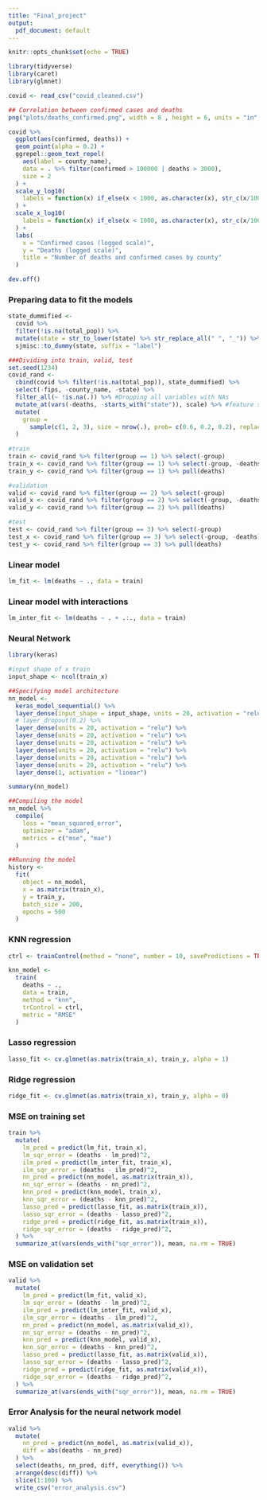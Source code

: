 ```yaml
---
title: "Final_project"
output:
  pdf_document: default
---
```


```r
knitr::opts_chunk$set(echo = TRUE)
```

```r
library(tidyverse)
library(caret)
library(glmnet)

covid <- read_csv("covid_cleaned.csv")
```


```r
## Correlation between confirmed cases and deaths
png("plots/deaths_confirmed.png", width = 8 , height = 6, units = "in", res = 300)

covid %>% 
  ggplot(aes(confirmed, deaths)) + 
  geom_point(alpha = 0.2) + 
  ggrepel::geom_text_repel(
    aes(label = county_name), 
    data = . %>% filter(confirmed > 100000 | deaths > 3000), 
    size = 2
  ) +
  scale_y_log10(
    labels = function(x) if_else(x < 1000, as.character(x), str_c(x/1000, "k"))
  ) + 
  scale_x_log10(
    labels = function(x) if_else(x < 1000, as.character(x), str_c(x/1000, "k"))
  ) + 
  labs(
    x = "Confirmed cases (logged scale)", 
    y = "Deaths (logged scale)", 
    title = "Number of deaths and confirmed cases by county"
  )

dev.off()
```

### Preparing data to fit the models 
```r
state_dummified <- 
  covid %>% 
  filter(!is.na(total_pop)) %>%
  mutate(state = str_to_lower(state) %>% str_replace_all(" ", "_")) %>% 
  sjmisc::to_dummy(state, suffix = "label") 

###Dividing into train, valid, test 
set.seed(1234)
covid_rand <- 
  cbind(covid %>% filter(!is.na(total_pop)), state_dummified) %>% 
  select(-fips, -county_name, -state) %>% 
  filter_all(~ !is.na(.)) %>% #Dropping all variables with NAs 
  mutate_at(vars(-deaths, -starts_with("state")), scale) %>% #feature scaling
  mutate(
    group = 
      sample(c(1, 2, 3), size = nrow(.), prob= c(0.6, 0.2, 0.2), replace = TRUE), 
  )
  
#train
train <- covid_rand %>% filter(group == 1) %>% select(-group) 
train_x <- covid_rand %>% filter(group == 1) %>% select(-group, -deaths) 
train_y <- covid_rand %>% filter(group == 1) %>% pull(deaths)

#validation
valid <- covid_rand %>% filter(group == 2) %>% select(-group) 
valid_x <- covid_rand %>% filter(group == 2) %>% select(-group, -deaths)
valid_y <- covid_rand %>% filter(group == 2) %>% pull(deaths)

#test
test <- covid_rand %>% filter(group == 3) %>% select(-group) 
test_x <- covid_rand %>% filter(group == 3) %>% select(-group, -deaths)
test_y <- covid_rand %>% filter(group == 3) %>% pull(deaths)

```

### Linear model
```r
lm_fit <- lm(deaths ~ ., data = train)
```


### Linear model with interactions
```r
lm_inter_fit <- lm(deaths ~ . + .:., data = train)
```


### Neural Network
```r
library(keras)

#input shape of x train 
input_shape <- ncol(train_x)

##Specifying model architecture
nn_model <-
  keras_model_sequential() %>% 
  layer_dense(input_shape = input_shape, units = 20, activation = "relu") %>% 
  # layer_dropout(0.2) %>%
  layer_dense(units = 20, activation = "relu") %>%
  layer_dense(units = 20, activation = "relu") %>%
  layer_dense(units = 20, activation = "relu") %>%
  layer_dense(units = 20, activation = "relu") %>%
  layer_dense(units = 20, activation = "relu") %>%
  layer_dense(units = 20, activation = "relu") %>%
  layer_dense(1, activation = "linear")

summary(nn_model)

##Compiling the model
nn_model %>% 
  compile(
    loss = "mean_squared_error",
    optimizer = "adam",
    metrics = c("mse", "mae")
  )

##Running the model 
history <- 
  fit(
    object = nn_model, 
    x = as.matrix(train_x), 
    y = train_y,
    batch_size = 200, 
    epochs = 500
  )

```

### KNN regression
```r
ctrl <- trainControl(method = "none", number = 10, savePredictions = TRUE)

knn_model <- 
  train(
    deaths ~ ., 
    data = train,
    method = "knn",
    trControl = ctrl,
    metric = "RMSE"
  )
```

### Lasso regression 

```r
lasso_fit <- cv.glmnet(as.matrix(train_x), train_y, alpha = 1)
```


### Ridge regression

```r
ridge_fit <- cv.glmnet(as.matrix(train_x), train_y, alpha = 0)
```



### MSE on training set
```r
train %>% 
  mutate(
    lm_pred = predict(lm_fit, train_x),
    lm_sqr_error = (deaths - lm_pred)^2,
    ilm_pred = predict(lm_inter_fit, train_x),
    ilm_sqr_error = (deaths - ilm_pred)^2,
    nn_pred = predict(nn_model, as.matrix(train_x)),
    nn_sqr_error = (deaths - nn_pred)^2,
    knn_pred = predict(knn_model, train_x), 
    knn_sqr_error = (deaths - knn_pred)^2, 
    lasso_pred = predict(lasso_fit, as.matrix(train_x)), 
    lasso_sqr_error = (deaths - lasso_pred)^2, 
    ridge_pred = predict(ridge_fit, as.matrix(train_x)), 
    ridge_sqr_error = (deaths - ridge_pred)^2, 
  ) %>% 
  summarize_at(vars(ends_with("sqr_error")), mean, na.rm = TRUE)
```


### MSE on validation set
```r
valid %>% 
  mutate(
    lm_pred = predict(lm_fit, valid_x),
    lm_sqr_error = (deaths - lm_pred)^2,
    ilm_pred = predict(lm_inter_fit, valid_x),
    ilm_sqr_error = (deaths - ilm_pred)^2,
    nn_pred = predict(nn_model, as.matrix(valid_x)),
    nn_sqr_error = (deaths - nn_pred)^2,
    knn_pred = predict(knn_model, valid_x), 
    knn_sqr_error = (deaths - knn_pred)^2, 
    lasso_pred = predict(lasso_fit, as.matrix(valid_x)), 
    lasso_sqr_error = (deaths - lasso_pred)^2, 
    ridge_pred = predict(ridge_fit, as.matrix(valid_x)), 
    ridge_sqr_error = (deaths - ridge_pred)^2, 
  ) %>% 
  summarize_at(vars(ends_with("sqr_error")), mean, na.rm = TRUE)
```

### Error Analysis for the neural network model
```r
valid %>% 
  mutate(
    nn_pred = predict(nn_model, as.matrix(valid_x)),
    diff = abs(deaths - nn_pred)
  ) %>% 
  select(deaths, nn_pred, diff, everything()) %>% 
  arrange(desc(diff)) %>% 
  slice(1:100) %>% 
  write_csv("error_analysis.csv")
```







